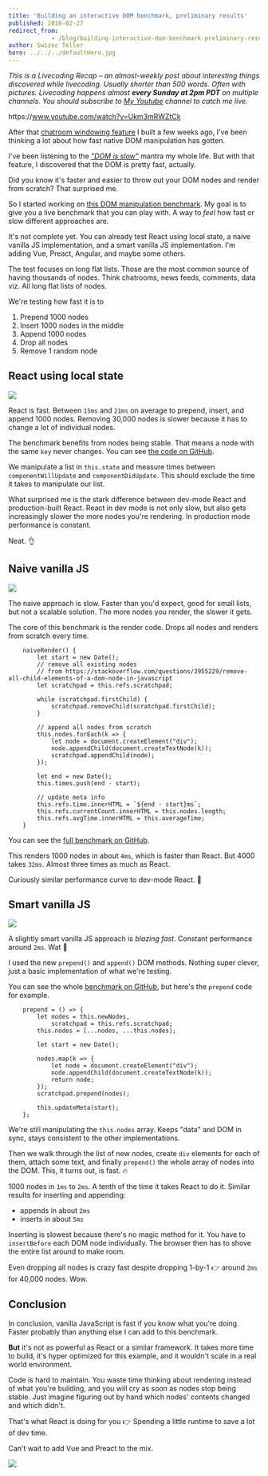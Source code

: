 ```yaml
---
title: 'Building an interactive DOM benchmark, preliminary results'
published: 2018-02-27
redirect_from: 
            - /blog/building-interactive-dom-benchmark-preliminary-results/swizec/8219
author: Swizec Teller
hero: ../../../defaultHero.jpg
---
```

_This is a Livecoding Recap – an almost-weekly post about interesting things discovered while livecoding. Usually shorter than 500 words. Often with pictures. Livecoding happens almost **every Sunday at 2pm PDT** on multiple channels. You should subscribe to [My Youtube](https://www.youtube.com/TheSwizec) channel to catch me live._



https&#x3A;//www.youtube.com/watch?v=Ukm3mRWZtCk



After that [chatroom windowing feature](https://swizec.com/blog/build-list-virtualization/swizec/8167) I built a few weeks ago, I've been thinking a lot about how fast native DOM manipulation has gotten.



I've been listening to the [_"DOM is slow"_](https://www.google.com/search?q=dom+is+slow&oq=dom+is+slow&aqs=chrome..69i57j0l5.1249j0j1&sourceid=chrome&ie=UTF-8) mantra my whole life. But with that feature, I discovered that the DOM is pretty fast, actually.



Did you know it's faster and easier to throw out your DOM nodes and render from scratch? That surprised me.



So I started working on [this DOM manipulation benchmark](https://dom-benchmark.now.sh/). My goal is to give you a live benchmark that you can play with. A way to _feel_ how fast or slow different approaches are.



It's not complete yet. You can already test React using local state, a naive vanilla JS implementation, and a smart vanilla JS implementation. I'm adding Vue, Preact, Angular, and maybe some others.



The test focuses on long flat lists. Those are the most common source of having thousands of nodes. Think chatrooms, news feeds, comments, data viz. All long flat lists of nodes.



We're testing how fast it is to



1. Prepend 1000 nodes
2. Insert 1000 nodes in the middle
3. Append 1000 nodes
4. Drop all nodes
5. Remove 1 random node



## React using local state



![](./img/blog-wp-content-uploads-2018-02-react-dom.gif)



React is fast. Between `15ms` and `21ms` on average to prepend, insert, and append 1000 nodes. Removing 30,000 nodes is slower because it has to change a lot of individual nodes.



The benchmark benefits from nodes being stable. That means a node with the same `key` never changes. You can see [the code on GitHub](https://github.com/Swizec/dom-benchmark/blob/master/src/benchmarks/ReactBenchmark.js).



We manipulate a list in `this.state` and measure times between `componentWillUpdate` and `componentDidUpdate`. This should exclude the time it takes to manipulate our list.



What surprised me is the stark difference between dev-mode React and production-built React. React in dev mode is not only slow, but also gets increasingly slower the more nodes you're rendering. In production mode performance is constant.



Neat. 👌



## Naive vanilla JS



![](./img/blog-wp-content-uploads-2018-02-naive-js-dom.gif)



The naive approach is slow. Faster than you'd expect, good for small lists, but not a scalable solution. The more nodes you render, the slower it gets.



The core of this benchmark is the render code. Drops all nodes and renders from scratch every time.



```
    naiveRender() {
        let start = new Date();
        // remove all existing nodes
        // from https://stackoverflow.com/questions/3955229/remove-all-child-elements-of-a-dom-node-in-javascript
        let scratchpad = this.refs.scratchpad;

        while (scratchpad.firstChild) {
            scratchpad.removeChild(scratchpad.firstChild);
        }

        // append all nodes from scratch
        this.nodes.forEach(k => {
            let node = document.createElement("div");
            node.appendChild(document.createTextNode(k));
            scratchpad.appendChild(node);
        });

        let end = new Date();
        this.times.push(end - start);

        // update meta info
        this.refs.time.innerHTML = `${end - start}ms`;
        this.refs.currentCount.innerHTML = this.nodes.length;
        this.refs.avgTime.innerHTML = this.averageTime;
    }
```



You can see the [full benchmark on GitHub](https://github.com/Swizec/dom-benchmark/blob/master/src/benchmarks/VanillaBenchmark.js).



This renders 1000 nodes in about `4ms`, which is faster than React. But 4000 takes `32ms`. Almost three times as much as React.



Curiously similar performance curve to dev-mode React. 🤔



## Smart vanilla JS



![](./img/blog-wp-content-uploads-2018-02-smart-js-dom.gif)



A slightly smart vanilla JS approach is _blazing fast_. Constant performance around `2ms`. Wat 🤨



I used the new `prepend()` and `append()` DOM methods. Nothing super clever, just a basic implementation of what we're testing.



You can see the whole [benchmark on GitHub](https://github.com/Swizec/dom-benchmark/blob/master/src/benchmarks/SmartVanillaBenchmark.js), but here's the `prepend` code for example.



```
    prepend = () => {
        let nodes = this.newNodes,
            scratchpad = this.refs.scratchpad;
        this.nodes = [...nodes, ...this.nodes];

        let start = new Date();

        nodes.map(k => {
            let node = document.createElement("div");
            node.appendChild(document.createTextNode(k));
            return node;
        });
        scratchpad.prepend(nodes);

        this.updateMeta(start);
    };
```



We're still manipulating the `this.nodes` array. Keeps "data" and DOM in sync, stays consistent to the other implementations.



Then we walk through the list of new nodes, create `div` elements for each of them, attach some text, and finally `prepend()` the whole array of nodes into the DOM. This, it turns out, is fast. 🔥



1000 nodes in `1ms` to `2ms`. A tenth of the time it takes React to do it. Similar results for inserting and appending:



- appends in about `2ms`
- inserts in about `5ms`



Inserting is slowest because there's no magic method for it. You have to `insertBefore` each DOM node individually. The browser then has to shove the entire list around to make room.



Even dropping all nodes is crazy fast despite dropping 1-by-1 👉 around `2ms` for 40,000 nodes. Wow.



## Conclusion



In conclusion, vanilla JavaScript is fast if you know what you're doing. Faster probably than anything else I can add to this benchmark.



**But** it's not as powerful as React or a similar framework. It takes more time to build, it's hyper optimized for this example, and it wouldn't scale in a real world environment.



Code is hard to maintain. You waste time thinking about rendering instead of what you're building, and you will cry as soon as nodes stop being stable. Just imagine figuring out by hand which nodes' contents changed and which didn't.



That's what React is doing for you 👉 Spending a little runtime to save a lot of dev time.



Can't wait to add Vue and Preact to the mix.



![](./img/media-l2JehIXdp8F7Up5sc-giphy.gif)